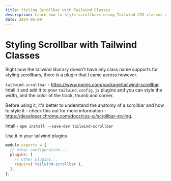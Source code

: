 ```yaml
---
title: Styling Scrollbar with Tailwind Classes
description: Learn how to style scrollbars using Tailwind CSS classes with the tailwind-scrollbar plugin. Follow this guide to customize scrollbar width, color, and more.
date: 2024-05-09
---
```


# Styling Scrollbar with Tailwind Classes

Right now the tailwind libarary doesn't have any class name supports for styling scrollbars, there is a plugin that I came across however.

`tailwind-scrollbar` - https://www.npmjs.com/package/tailwind-scrollbar. Intall it and add it to your `tailwind.config.js` plugins and you can style the width, and the color of the track, thumb and corner.

Before using it, it's better to understand the anatomy of a scrollbar and how to style it - check this out for more information - https://developer.chrome.com/docs/css-ui/scrollbar-styling.

Intall - `npm install --save-dev tailwind-scrollbar`

Use it in your tailwind plugins

```js
module.exports = {
  // other configuration...
  plugins: [
    // other plugins...
    require('tailwind-scrollbar'),
  ],
};
```
